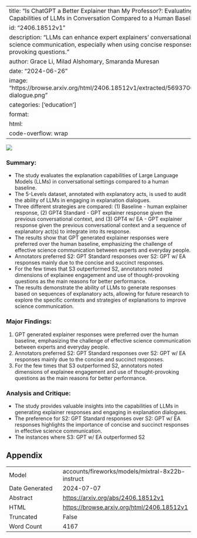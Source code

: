 
---
title: "Is ChatGPT a Better Explainer than My Professor?: Evaluating the Explanation Capabilities of LLMs in Conversation Compared to a Human Baseline"
id: "2406.18512v1"
description: "LLMs can enhance expert explainers' conversational skills, improving science communication, especially when using concise responses and thought-provoking questions."
author: Grace Li, Milad Alshomary, Smaranda Muresan
date: "2024-06-26"
image: "https://browse.arxiv.org/html/2406.18512v1/extracted/5693706/images/labeled-dialogue.png"
categories: ['education']
format:
  html:
    code-overflow: wrap
---

![](https://browse.arxiv.org/html/2406.18512v1/extracted/5693706/images/labeled-dialogue.png)

### Summary:

- The study evaluates the explanation capabilities of Large Language Models (LLMs) in conversational settings compared to a human baseline.
- The 5-Levels dataset, annotated with explanatory acts, is used to audit the ability of LLMs in engaging in explanation dialogues.
- Three different strategies are compared: (1) Baseline - human explainer response, (2) GPT4 Standard - GPT explainer response given the previous conversational context, and (3) GPT4 w/ EA - GPT explainer response given the previous conversational context and a sequence of explanatory act(s) to integrate into its response.
- The results show that GPT generated explainer responses were preferred over the human baseline, emphasizing the challenge of effective science communication between experts and everyday people.
- Annotators preferred S2: GPT Standard responses over S2: GPT w/ EA responses mainly due to the concise and succinct responses.
- For the few times that S3 outperformed S2, annotators noted dimensions of explainee engagement and use of thought-provoking questions as the main reasons for better performance.
- The results demonstrate the ability of LLMs to generate responses based on sequences of explanatory acts, allowing for future research to explore the specific contexts and strategies of explanations to improve science communication.

### Major Findings:

1. GPT generated explainer responses were preferred over the human baseline, emphasizing the challenge of effective science communication between experts and everyday people.
2. Annotators preferred S2: GPT Standard responses over S2: GPT w/ EA responses mainly due to the concise and succinct responses.
3. For the few times that S3 outperformed S2, annotators noted dimensions of explainee engagement and use of thought-provoking questions as the main reasons for better performance.

### Analysis and Critique:

- The study provides valuable insights into the capabilities of LLMs in generating explainer responses and engaging in explanation dialogues.
- The preference for S2: GPT Standard responses over S2: GPT w/ EA responses highlights the importance of concise and succinct responses in effective science communication.
- The instances where S3: GPT w/ EA outperformed S2

## Appendix

|          |          |
|----------|----------|
| Model     | accounts/fireworks/models/mixtral-8x22b-instruct       |
| Date Generated     | 2024-07-07       |
| Abstract | [https://arxiv.org/abs/2406.18512v1](https://arxiv.org/abs/2406.18512v1)        |
| HTML     | [https://browse.arxiv.org/html/2406.18512v1](https://browse.arxiv.org/html/2406.18512v1)       |
| Truncated       | False       |
| Word Count       | 4167       |